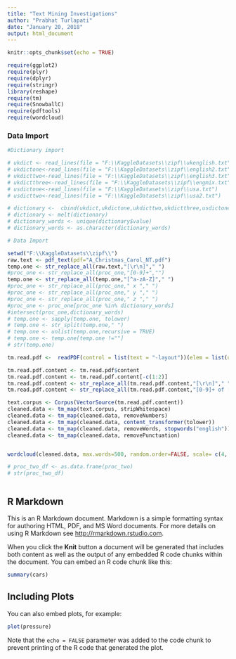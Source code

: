 ---
title: "Text Mining Investigations"
author: "Prabhat Turlapati"
date: "January 20, 2018"
output: html_document
---

```{r setup, include=FALSE}
knitr::opts_chunk$set(echo = TRUE)
```

```{r}
require(ggplot2)
require(plyr)
require(dplyr)
require(stringr)
library(reshape)
require(tm)
require(SnowballC)
require(pdftools)
require(wordcloud)

```
### Data Import
```{r}

#Dictionary import

# ukdict <- read_lines(file = "F:\\KaggleDatasets\\zipf\\ukenglish.txt")
# ukdictone<-read_lines(file = "F:\\KaggleDatasets\\zipf\\english2.txt")
# ukdicttwo<-read_lines(file = "F:\\KaggleDatasets\\zipf\\english3.txt")
# ukdictthree<-read_lines(file = "F:\\KaggleDatasets\\zipf\\engmix.txt")
# usdictone<-read_lines(file = "F:\\KaggleDatasets\\zipf\\usa.txt")
# usdicttwo<-read_lines(file = "F:\\KaggleDatasets\\zipf\\usa2.txt")

# dictionary <-  cbind(ukdict,ukdictone,ukdicttwo,ukdictthree,usdictone,usdicttwo)
# dictionary <- melt(dictionary)
# dictionary_words <- unique(dictionary$value)
# dictionary_words <- as.character(dictionary_words)

# Data Import

setwd("F:\\KaggleDatasets\\zipf\\")
raw.text <- pdf_text(pdf="A_Christmas_Carol_NT.pdf")
temp.one <- str_replace_all(raw.text,"[\r\n]"," ")
#proc_one <- str_replace_all(proc_one,"[0-9]+","")
temp.one <- str_replace_all(temp.one,"[^a-zA-Z]"," ")
#proc_one <- str_replace_all(proc_one," x "," ")
#proc_one <- str_replace_all(proc_one," y "," ")
#proc_one <- str_replace_all(proc_one," z "," ")
#proc_one <- proc_one[proc_one %in% dictionary_words]
#intersect(proc_one,dictionary_words)
# temp.one <- sapply(temp.one, tolower)
# temp.one <- str_split(temp.one," ")
# temp.one <- unlist(temp.one,recursive = TRUE)
# temp.one <- temp.one[temp.one !=""]
# str(temp.one)

tm.read.pdf <-  readPDF(control = list(text = "-layout"))(elem = list(uri="F:\\KaggleDatasets\\zipf\\econtest.pdf"),language = "en")

tm.read.pdf.content <- tm.read.pdf$content
tm.read.pdf.content <- tm.read.pdf.content[-c(1:2)]
tm.read.pdf.content <- str_replace_all(tm.read.pdf.content,"[\r\n]"," ")
tm.read.pdf.content <- str_replace_all(tm.read.pdf.content,"[0-9]+ of [0-9]+"," ")

text.corpus <- Corpus(VectorSource(tm.read.pdf.content))
cleaned.data <- tm_map(text.corpus, stripWhitespace)
cleaned.data <- tm_map(cleaned.data, removeNumbers)
cleaned.data <- tm_map(cleaned.data, content_transformer(tolower))
cleaned.data <- tm_map(cleaned.data, removeWords, stopwords("english"))
cleaned.data <- tm_map(cleaned.data, removePunctuation)


wordcloud(cleaned.data, max.words=500, random.order=FALSE, scale= c(4, 0.1), colors=brewer.pal(8,"Dark2"))

# proc_two_df <- as.data.frame(proc_two)
# str(proc_two_df)
```

```{r}

```

## R Markdown

This is an R Markdown document. Markdown is a simple formatting syntax for authoring HTML, PDF, and MS Word documents. For more details on using R Markdown see <http://rmarkdown.rstudio.com>.

When you click the **Knit** button a document will be generated that includes both content as well as the output of any embedded R code chunks within the document. You can embed an R code chunk like this:

```{r cars}
summary(cars)
```

## Including Plots

You can also embed plots, for example:

```{r pressure, echo=FALSE}
plot(pressure)
```

Note that the `echo = FALSE` parameter was added to the code chunk to prevent printing of the R code that generated the plot.

